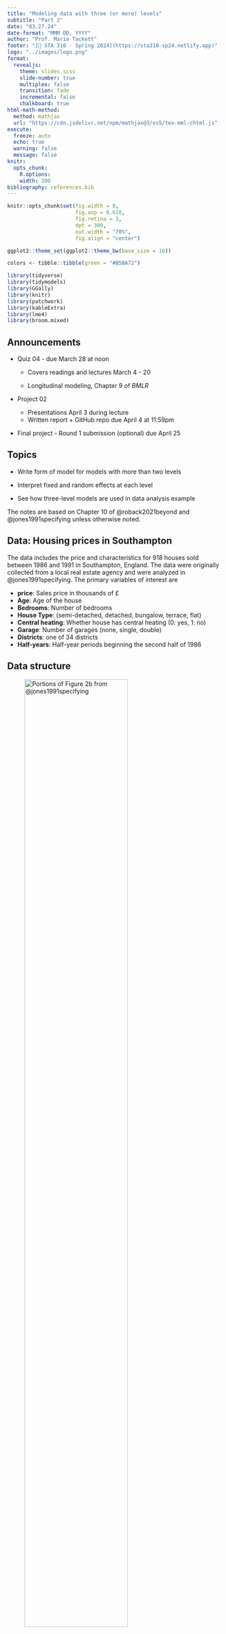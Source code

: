 ```yaml
---
title: "Modeling data with three (or more) levels"
subtitle: "Part 2"
date: "03.27.24"
date-format: "MMM DD, YYYY"
author: "Prof. Maria Tackett"
footer: "[🔗 STA 310 - Spring 2024](https://sta310-sp24.netlify.app)"
logo: "../images/logo.png"
format: 
  revealjs:
    theme: slides.scss
    slide-number: true
    multiplex: false
    transition: fade
    incremental: false 
    chalkboard: true
html-math-method:
  method: mathjax
  url: "https://cdn.jsdelivr.net/npm/mathjax@3/es5/tex-mml-chtml.js"
execute:
  freeze: auto
  echo: true
  warning: false
  message: false
knitr:
  opts_chunk: 
    R.options:      
    width: 200
bibliography: references.bib
---
```


```r
knitr::opts_chunk$set(fig.width = 8,
                      fig.asp = 0.618, 
                      fig.retina = 3, 
                      dpt = 300, 
                      out.width = "70%",
                      fig.align = "center")

ggplot2::theme_set(ggplot2::theme_bw(base_size = 16))

colors <- tibble::tibble(green = "#B5BA72")
```

```r
library(tidyverse)
library(tidymodels)
library(GGally)
library(knitr)
library(patchwork)
library(kableExtra)
library(lme4)
library(broom.mixed)
```

## Announcements

-   Quiz 04 - due March 28 at noon

    -   Covers readings and lectures March 4 - 20

    -   Longitudinal modeling, Chapter 9 of *BMLR*

-   Project 02

    -   Presentations April 3 during lecture
    -   Written report + GitHub repo due April 4 at 11:59pm

-   Final project - Round 1 submission (optional) due April 25

## Topics

-   Write form of model for models with more than two levels

-   Interpret fixed and random effects at each level

-   See how three-level models are used in data analysis example

::: callout-note
The notes are based on Chapter 10 of @roback2021beyond and @jones1991specifying unless otherwise noted.
:::

## Data: Housing prices in Southampton {.midi}

The data includes the price and characteristics for 918 houses sold between 1986 and 1991 in Southampton, England. The data were originally collected from a local real estate agency and were analyzed in @jones1991specifying. The primary variables of interest are

-   **price**: Sales price in thousands of £
-   **Age**: Age of the house
-   **Bedrooms**: Number of bedrooms
-   **House Type**: (semi-detached, detached, bungalow, terrace, flat)
-   **Central heating**: Whether house has central heating (0: yes, 1: no)
-   **Garage**: Number of garages (none, single, double)
-   **Districts**: one of 34 districts
-   **Half-years**: Half-year periods beginning the second half of 1986

## Data structure

![Portions of Figure 2b from @jones1991specifying](images/18/figure-2b.png){fig-align="center" width="75%"}

::: callout-note
You can access the paper on [Canvas](https://canvas.duke.edu/courses/25310/files/folder/journal-articles?preview=1096423).The paper uses different symbols to represent parameters than what is in the textbook. The slides will follow the textbook.
:::

## Unconditional means model

$$
\begin{aligned}
&Y_{ijk} = \alpha_0 + \tilde{u}_i + u_{ij} + \epsilon_{ijk} \\[5pt]
&\tilde{u}_i \sim N(0, \sigma^2_{\tilde{u}}) \hspace{8mm} u_{ij} \sim N(0, \sigma^2_{u}) \hspace{8mm} \epsilon_{ijk} \sim N(0, \sigma^2)
\end{aligned}
$$

. . .

**Level One** (house within time)

$Y_{ijk} = a_{ij} + \epsilon_{ijk}, \hspace{10mm} \epsilon_{ijk} \sim N(0, \sigma^2)$

. . .

**Level Two** (time within district)

$a_{ij} = a_i + u_{ij}, \hspace{10mm} u_{ij} \sim N(0, \sigma^2_u)$

. . .

**Level Three** (district)

$a_{i} = \alpha_0 + \tilde{u}_{i}, \hspace{10mm} \tilde{u}_{i} \sim N(0, \sigma^2_{\tilde{u}})$

## Model A

::: columns
::: {.column width="50%"}
![](images/18/fixed-effects-modela.png){fig-align="center" width="80%"}
:::

::: {.column width="50%"}
![Table 1 from Jones (1991)](images/18/random-effects-modela.png){fig-align="center" width="80%"}
:::
:::

<br>

::: question
Interpret $\hat{\beta}_0$ (this is $\alpha_0$ in our model notation)
:::

::: aside
Table 1 from @jones1991specifying
:::

## Model A: Random effects {.midi}

::: columns
::: {.column width="50%"}
![](images/18/random-effects-modela.png){fig-align="center"}
:::

::: {.column width="50%"}
-   About 29.8% of the variability in price is explained by differences between districts.
-   About 21% of the variability in price is explained by differences between time periods within the same district.
-   About 49.2% of the variability in price is explained by differences between houses in the same district sold in the same time period.
:::
:::

## Model B: Covariates + random intercepts {.small}

::: columns
::: {.column width="50%"}
![](images/18/fixed-effects-modelb.png){fig-align="center" width="80%"}
:::

::: {.column width="50%"}
![](images/18/random-effects-modelb.png){fig-align="center" width="80%"}
:::

Table 1 from @jones1991specifying
:::

## Model B: Composite model

$$
\begin{aligned}
Y_{ijk} &= \alpha_0 + \beta_1~age_{ijk} + \beta_2~detached_{ijk} + \beta_3 ~ bungalow_{ijk} \\ 
&+ \beta_4 ~ terrace_{ijk} + \beta_5~flat_{ijk}  + \beta_6~bedrooms_{ijk} +\beta_7~heating_{ijk}\\
& + \beta_8~single_{ijk} + \beta_9 ~ double_{ijk} + [\tilde{u}_i + u_{ij} + \epsilon_{ijk}]\\[8pt]
&\tilde{u}_i \sim N(0, \sigma^2_{\tilde{u}}) \hspace{8mm} u_{ij} \sim N(0, \sigma^2_{u}) \hspace{8mm} \epsilon_{ijk} \sim N(0, \sigma^2)
\end{aligned}
$$

. . .

::: question
Write the Level One, Level Two, Level Three models.
:::

## Model C: Additional random effect {.midi}

::: columns
::: {.column width="50%"}
![](images/18/fixed-effects-modelc.png){fig-align="center" width="80%"}
:::

::: {.column width="50%"}
![](images/18/random-effects-modelc.png){fig-align="center" width="80%"}

::: question
1.  How does this model differ from Model B?
2.  Write the composite model.
3.  Write the Level One, Level Two, and Level Three models.
:::
:::
:::

::: aside
Table 1 from @jones1991specifying
:::

## Visualizing price by district over time

::: columns
::: {.column width="50%"}
![Figure 3 from @jones1991specifying](images/18/figure-3.png){fig-align="center"}
:::

::: {.column width="50%"}
::: question
1.  What do you observe from the plot?
2.  What terms in the model can be understood from the plot?
3.  How might you use this type of plot to support decisions you make in the analysis?
:::
:::
:::

## Price by district and bedrooms {.midi}

::: columns
::: {.column width="50%"}
![Figure 4 from @jones1991specifying](images/18/figure-4.png){fig-align="center"}
:::

::: {.column width="50%"}
::: question
1.  What do you observe from the plot?
2.  What terms in the model can be understood from the plot?
3.  How might you use this type of plot to support decisions you make in the analysis?
:::

<br>

::: question
How does our understanding of the effect of bedrooms differ in this model compared to Model B?
:::
:::
:::

# Covariance structure of observations

## Questions we want to answer

Let's consider the covariance structure between *observations* at different levels.

. . .

-   What is the covariance structure of houses in the same district sold in different time periods? $(Y_{ij}, Y_{ij'})$

. . .

-   What is the covariance structure of houses in the same district sold in the same time period? $(Y_{ijk}, Y_{ijk'})$
    -   How does this structure differ between Model B and Model C in @jones1991specifying?

## Calculating variance and covariance

Suppose $Y_1 = a_1 X_1 + a_2 X_2 + a_3$ and $Y_2 = b_1 X_1 + b_2 X_2 + b_3$ where $X_1$ and $X_2$ are random variables and $a_i$ and $b_i$ are constants for $i = 1, 2, 3$, then we know from probability theory that: $${\small\begin{aligned}Var(Y_1) & = a^{2}_{1} Var(X_1) + a^{2}_{2} Var(X_2) + 2 a_1 a_2 Cov(X_1,X_2) \\[10pt]
Cov(Y_1,Y_2) & = a_1 b_1 Var(X_1) + a_2 b_2 Var(X_2) + (a_1 b_2 + a_2 b_1) Cov(X_1,X_2)\end{aligned}}$$

We will use these properties to define the covariance structure of the observations in the model.

::: aside
From [BMLR: Section 9.7.5](https://bookdown.org/roback/bookdown-BeyondMLR/ch-lon.html#optionalcov)
:::

## Covariance structure under Model B

Let $Y_{ijk}$ be the sales price for the house $k$ in district $i$ sold in time period $j$, and $x_1, \ldots, x_9$ be the house-level covariates. $$Y_{ijk} = \alpha_0 + \sum_{i = 1}^{9}\beta_ix_i + [\tilde{u}_i + u_{ij} + \epsilon_{ijk}]$$ $$\tilde{u}_i \sim N(0, \sigma_{\tilde{u}}^2), \hspace{5mm} u_{ij} \sim N(0, \sigma^2_{u}), \hspace{5mm} \epsilon_{ijk} \sim N(0, \sigma^2)$$

## Variance and covariance derivations

::: question
1.  Use Model B to write the derivation of $Var(Y_{ijk})$, the variance of an individual observation.
2.  Use Model B to write the derivation of $Cov(Y_{ijk}, Y_{ijk'})$, the covariance between houses sold in the same time period that are in the same district.
3.  Write $Cov(\mathbf{Y}_{ij})$, covariance matrix for houses sold in the same time period in the same district
:::

## References
